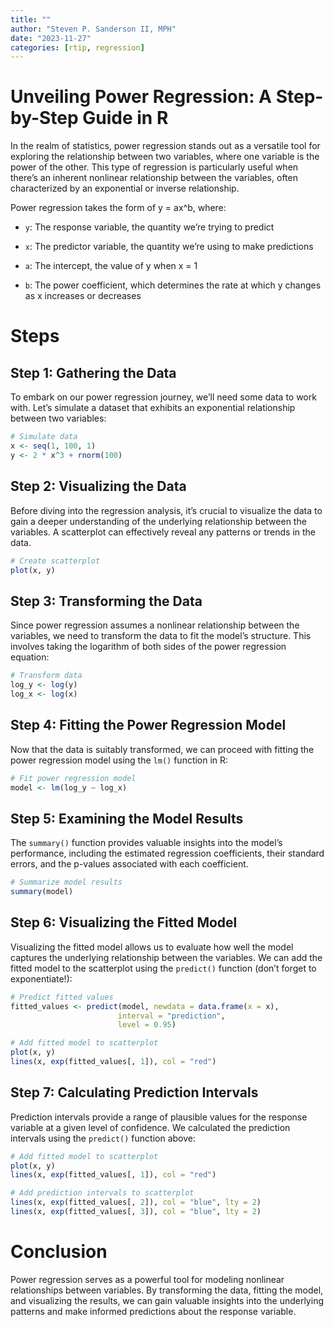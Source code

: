 ```yaml
---
title: ""
author: "Steven P. Sanderson II, MPH"
date: "2023-11-27"
categories: [rtip, regression]
---
```


# Unveiling Power Regression: A Step-by-Step Guide in R

In the realm of statistics, power regression stands out as a versatile tool for exploring the relationship between two variables, where one variable is the power of the other. This type of regression is particularly useful when there's an inherent nonlinear relationship between the variables, often characterized by an exponential or inverse relationship.

Power regression takes the form of y = ax^b, where:

*   `y`: The response variable, the quantity we're trying to predict

*   `x`: The predictor variable, the quantity we're using to make predictions

*   `a`: The intercept, the value of y when x = 1

*   `b`: The power coefficient, which determines the rate at which y changes as x increases or decreases

# Steps

## Step 1: Gathering the Data

To embark on our power regression journey, we'll need some data to work with. Let's simulate a dataset that exhibits an exponential relationship between two variables:

```r
# Simulate data
x <- seq(1, 100, 1)
y <- 2 * x^3 + rnorm(100)
```

## Step 2: Visualizing the Data

Before diving into the regression analysis, it's crucial to visualize the data to gain a deeper understanding of the underlying relationship between the variables. A scatterplot can effectively reveal any patterns or trends in the data.

```r
# Create scatterplot
plot(x, y)
```

## Step 3: Transforming the Data

Since power regression assumes a nonlinear relationship between the variables, we need to transform the data to fit the model's structure. This involves taking the logarithm of both sides of the power regression equation:

```r
# Transform data
log_y <- log(y)
log_x <- log(x)
```

## Step 4: Fitting the Power Regression Model

Now that the data is suitably transformed, we can proceed with fitting the power regression model using the `lm()` function in R:

```r
# Fit power regression model
model <- lm(log_y ~ log_x)
```

## Step 5: Examining the Model Results

The `summary()` function provides valuable insights into the model's performance, including the estimated regression coefficients, their standard errors, and the p-values associated with each coefficient.

```r
# Summarize model results
summary(model)
```

## Step 6: Visualizing the Fitted Model

Visualizing the fitted model allows us to evaluate how well the model captures the underlying relationship between the variables. We can add the fitted model to the scatterplot using the `predict()` function (don't forget to exponentiate!):

```r
# Predict fitted values
fitted_values <- predict(model, newdata = data.frame(x = x),
                        interval = "prediction",
                        level = 0.95)

# Add fitted model to scatterplot
plot(x, y)
lines(x, exp(fitted_values[, 1]), col = "red")
```

## Step 7: Calculating Prediction Intervals

Prediction intervals provide a range of plausible values for the response variable at a given level of confidence. We calculated the prediction intervals using the `predict()` function above:

```r
# Add fitted model to scatterplot
plot(x, y)
lines(x, exp(fitted_values[, 1]), col = "red")

# Add prediction intervals to scatterplot
lines(x, exp(fitted_values[, 2]), col = "blue", lty = 2)
lines(x, exp(fitted_values[, 3]), col = "blue", lty = 2)
```

# Conclusion

Power regression serves as a powerful tool for modeling nonlinear relationships between variables. By transforming the data, fitting the model, and visualizing the results, we can gain valuable insights into the underlying patterns and make informed predictions about the response variable.